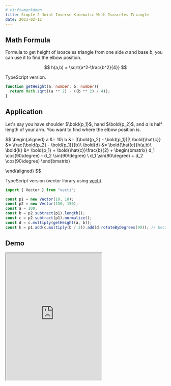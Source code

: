 ```yaml
---
# vi:ft=markdown
title: Simple 2-Joint Inverse Kinematic With Isosceles Triangle
date: 2023-02-12
---
```


## Math Formula

Formula to get height of isosceles triangle from one side $a$ and base $b$, you can use it to find the elbow position.

$$
h(a,b) = \sqrt{a^2-\frac{b^2}{4}}
$$

TypeScript version.


```typescript
function getHeight(a: number, b: number){
  return Math.sqrt((a ** 2) - ((b ** 2) / 4));
}
```

## Application

Let's say you have shoulder $\bold{p_1}$, hand $\bold{p_2}$, and $a$ is half length of your arm. You want to find where the elbow position is.

$$
\begin{aligned}
a &= 10\\
b &= |(\bold{p_2} - \bold{p_1})|\\
\bold{\hat{c}} &= \frac{\bold{p_2} - \bold{p_1}}{b}\\
\bold{d} &= \bold{\hat{c}}h(a,b)\\
\bold{k} &= \bold{p_1} + \bold{\hat{c}}\frac{b}{2} + \begin{bmatrix}
   d_1 \cos(90\degree) - d_2 \sin(90\degree) \\
   d_1 \sin(90\degree) + d_2 \cos(90\degree)
\end{bmatrix}

\end{aligned}
$$

TypeScript version (vector library using [vecti](https://www.npmjs.com/package/vecti)).

```typescript
import { Vector } from "vecti";

const p1 = new Vector(10, 10);
const p2 = new Vector(150, 150);
const a = 100;
const b = p2.subtract(p1).length();
const c = p2.subtract(p1).normalize();
const d = c.multiply(getHeight(a, b));
const k = p1.add(c.multiply(b / 2)).add(d.rotateByDegrees(90)); // because SVG and Canvas using top to bottom you can use -90, you can also use this to switch direction
```

## Demo

<iframe 
  src="https://codesandbox.io/embed/simple-ik-httlwf?fontsize=14&hidenavigation=1&theme=dark&view=preview&hidedevtools=1"
  class="media-frame"
  style="height: 400px"
  title="simple-ik"
  allow="accelerometer; ambient-light-sensor; camera; encrypted-media; geolocation; gyroscope; hid; microphone; midi; payment; usb; vr; xr-spatial-tracking"
  sandbox="allow-forms allow-modals allow-popups allow-presentation allow-same-origin allow-scripts"
></iframe>